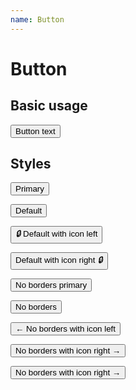 ```yaml
---
name: Button
---
```




# Button
<PropsTable of={Button}/>

## Basic usage
<Playground>
  <Button>Button text</Button>
</Playground>

## Styles
<Playground>
  <p><Button buttonStyle="primary">Primary</Button></p>
  <p><Button buttonStyle="default">Default</Button></p>
  <p><Button buttonStyle="default icon-left">
    <i>🔒</i>
    Default with icon left
  </Button></p>
  <p><Button buttonStyle="default icon-right">
    Default with icon right
    <i>🔒</i>
  </Button></p>
  <p><Button buttonStyle="no-borders default primary">
    No borders primary
  </Button></p>
  <p><Button buttonStyle="no-borders default">
    No borders
  </Button></p>
  <p><Button buttonStyle="no-borders default icon-left">
    <i>←</i>
    No borders with icon left
  </Button></p>
  <p><Button buttonStyle="no-borders default icon-right">
    No borders with icon right
    <i>→</i>
  </Button></p>
  <p><Button buttonStyle="no-borders primary icon-right">
    No borders with icon right
    <i>→</i>
  </Button></p>
</Playground>
